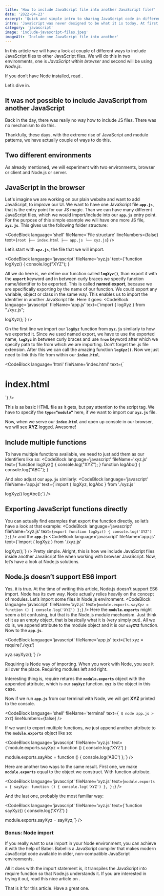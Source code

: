 ```yaml
---
title: 'How to include JavaScript file into another JavaScript file?'
date: '2022-04-23'
excerpt: 'Quick and simple intro to sharing JavaScript code in different files. Importing and exporting code in JavaScript can get confusing, especially when working on server and client.'
intro: 'JavaScript was never designed to be what it is today. At first, it was suppose to add tiny dynamic features to websites. Today we can build complete software solutions just with JavaScript. That is why we did not even had way to share code between two files. Let`s look at couple ways how to do it modern JavaScript.'
category: 'javascript'
image: 'include-javascript-files.jpeg'
imageAlt: 'Include one JavaScript file into another'
---
```


In this article we will have a look at couple of different ways to include JavaScript files to other JavaScript files. We will do this in two environments, one is _JavaScript within browser_ and second will be using _Node.js_.

If you don’t have Node installed, read <MdLinkInternal url='/nodejs/5-ways-to-install-nodejs-in-2022' text='how to install Node.js here'/>.

Let’s dive in.

## It was not possible to include JavaScript from another JavaScript

Back in the day, there was really no way how to include JS files. There was no mechanism to do this.

Thankfully, these days, with the extreme rise of JavaScript and module patterns, we have actually couple of ways to do this.

## Two different environments

As already mentioned, we will experiment with two environments, browser or client and Node.js or server.

## JavaScript in the browser

Let's imagine we are working on our plain website and want to add JavaScript, to improve our UI. We want to have one JavaScript file **`app.js`**, that is the entry point for our JS magic. Than we can have many different JavaScript files, which we would import/include into our **`app.js`** entry point. For the purpose of this simple example we will have one more JS file, **`xyz.js`**. This gives us the following folder structure:

<CodeBlock
	language='shell'
	fileName='File structure'
	lineNumbers={false}
	text={`root
├── index.html
├── app.js
└── xyz.js`}
/>

Let’s start with **`xyz.js`**, the file that we will import.

<CodeBlock language='javascript' fileName='xyz.js' 
text={`function logXyz() {
	console.log("XYZ");
}

All we do here is, we define our function called **`logXyz()`**, than export it with the **`export`** keyword and in between curly braces we specify function name/identifier to be exported. This is called **named export**, because we are specifically exporting by the name of our function. We could export any variable, object or class in the same way.
This enables us to import the identifier in another JavaScript file. Here it goes:
<CodeBlock
	language='javascript'
	fileName='app.js'
	text={`import { logXyz } from "./xyz.js";

logXyz();`} />

On the first line we import our **`logXyz`** function from **`xyz.js`** similarly to how we exported it. Since we used named export, we have to use the exported name, **`logXyz`** in between curly braces and use **`from`** keyword after which we specify path to file from which we are importing. Don’t forget the .js file extension. After this we can call the amazing function **`logXyz()`**. Now we just need to link this file from within our **`index.html`**.

<CodeBlock
	language='html'
	fileName='index.html'
	text={`
<!DOCTYPE html>
<html>
	<head>
		<title>Include JS into JS</title>
	</head>
	<body>
		<h1>index.html</h1>
		<script src="app.js" type="module"></script>
	</body>
</html>
`}
/>

This is as basic HTML file as it gets, but pay attention to the script tag. We have to specify the **`type=“module”`** here, if we want to import our **`xyz.js`** file.

<Note text="To run these examples, you will need to serve these files from server. You can install Live Server extension on your VSCode on the link below:" />
<MdLink url='https://marketplace.visualstudio.com/items?itemName=ritwickdey.LiveServer' text='VSCode extension called Live Server' />

Now, when we serve our **`index.html`** and open up console in our browser, we will see **XYZ** logged. Awesome!

## Include multiple functions
To have multiple functions available, we need to just add them as our identifiers like so:
<CodeBlock language='javascript' fileName='xyz.js' text={`function logXyz() {
	console.log("XYZ");
}
function logAbc() {
	console.log("ABC");
}

And also adjust our **`app.js`** similarly:
<CodeBlock
	language='javascript'
	fileName='app.js'
	text={`import { logXyz, logAbc } from './xyz.js'

logXyz()
logAbc();`}
/>
## Exporting JavaScript functions directly
You can actually find examples that export the function directly, so let’s have a look at that example:
<CodeBlock
	language='javascript'
	fileName='xyz.js'
	text={`export function logXyz() {
	console.log('XYZ')
};`}
/>
and the **`app.js`**
<CodeBlock
	language='javascript'
	fileName='app.js'
	text={`import { logXyz } from './xyz.js'

logXyz();`}
/>
Pretty simple. Alright, this is how we include JavaScript files inside another JavaScript
file when working with browser JavaScript. Now, let’s have a look at Node.js solutions.

<SubscribeCTA isOnDarkBg={false} />

## Node.js doesn’t support ES6 import

Yes, it is true. At the time of writing this article, Node.js doesn’t support ES6 import. Node has its own way. Node actually relies heavily on the concept of modules.
Let’s import some files in Node.js environment.
<CodeBlock
	language='javascript'
	fileName='xyz.js'
	text={`module.exports.sayXyz = function () {
	console.log('XYZ')
};`}
/>
Here the **`module.exports`** might seem a bit confusing, but that is the Node.js module mechanism. Just think of it as an empty object, that is basically what it is (very simply put). All we do is, we append attribute to the module object and it is our **`sayXYZ`** function.
Now to the **`app.js`**.

<CodeBlock
	language='javascript'
	fileName='app.js'
	text={`let xyz = require('./xyz')

xyz.sayXyz();`}
/>

Requiring is Node way of importing. When you work with Node, you see it all over the place. Requiring modules left and right.

Interesting thing is, require returns the **`module.exports`** object with the appended attribute, which is our **`sayXyz`** function. **`xyz`** is the object in this case.

Now if we run **`app.js`** from our terminal with Node, we will get **XYZ** printed to the console.

<CodeBlock
	language='shell'
	fileName='terminal'
	text={`
	$ node app.js
	> XYZ`}
	lineNumbers={false}
/>

If we want to export multiple functions, we just append another attribute to the **`module.exports`** object like so:

<CodeBlock
	language='javascript'
	fileName='xyz.js'
	text={`module.exports.sayXyz = function () {
	console.log('XYZ')
}

module.exports.sayAbc = function () {
	console.log('ABC')
};`}
/>

Here are another two ways to the same result. First one, we make **`module.exports`** equal to the object we construct. With function attribute.

<CodeBlock
	language='javascript'
	fileName='xyz.js'
	text={`module.exports = {
	sayXyz: function () {
		console.log('XYZ')
	},
};`}
/>

And the last one, probably the most familiar way:

<CodeBlock
	language='javascript'
	fileName='xyz.js'
	text={`function sayXyz() {
	console.log('XYZ')
}

module.exports.sayXyz = sayXyz;`}
/>

### Bonus: Node import

If you really want to use import in your Node environment, you can achieve it with the help of Babel. Babel is a JavaScript compiler that makes modern JavaScript code available in older, non-compatible JavaScript environments.

All it does with the import statement is, it transpiles the JavaScript into require function so that Node.js understands it. If you are interested in trying it out, read this nice article on <MdLink url='https://timonweb.com/javascript/how-to-enable-ecmascript-6-imports-in-nodejs/' text='Enabling Import in Node.js' />.

That is it for this article. Have a great one.
